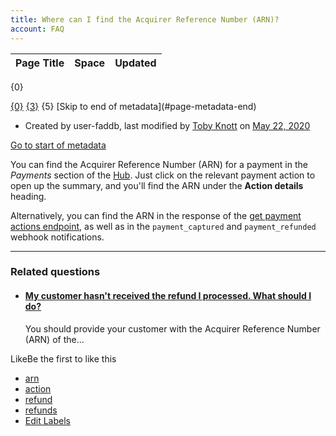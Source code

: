 ```yaml
---
title: Where can I find the Acquirer Reference Number (ARN)?
account: FAQ 
---
```


<table class="aui"> <thead> <tr class="header"> <th class="search-result-title">Page Title</th> <th class="search-result-space">Space</th> <th class="search-result-date">Updated</th> </tr> </thead> </table> <p class="search-result-count">{0}</p> <tr class="search-result"> <td class="search-result-title"><a href="{1}" class="content-type-{2}"><span>{0}</span></a></td> <td class="search-result-space"><a class="space" href="/display/{4}/" title="{3}">{3}</a></td> <td class="search-result-date"><span class="date" title="{6}">{5}</span></td> </tr> [Skip to end of metadata](#page-metadata-end)

*   Created by user-faddb, last modified by [Toby Knott](    /display/~toby.knott
    ) on [May 22, 2020](/pages/diffpagesbyversion.action?pageId=721090&selectedPageVersions=2&selectedPageVersions=3 "Show changes")

[Go to start of metadata](#page-metadata-start)

You can find the Acquirer Reference Number (ARN) for a payment in the _Payments_ section of the [Hub](https://hub.checkout.com). Just click on the relevant payment action to open up the summary, and you'll find the ARN under the **Action details** heading.

Alternatively, you can find the ARN in the response of the [get payment actions endpoint](/display/DOCS/Get+payment+actions), as well as in the `payment_captured` and `payment_refunded` webhook notifications.

* * *

### Related questions

*   #### [My customer hasn't received the refund I processed. What should I do?](/pages/viewpage.action?pageId=721081)
    
    You should provide your customer with the Acquirer Reference Number (ARN) of the...

LikeBe the first to like this

*   [arn](/label/FAQ/arn)
*   [action](/label/FAQ/action)
*   [refund](/label/FAQ/refund)
*   [refunds](/label/FAQ/refunds)
*   [Edit Labels](# "Edit Labels (Type 'l')")





